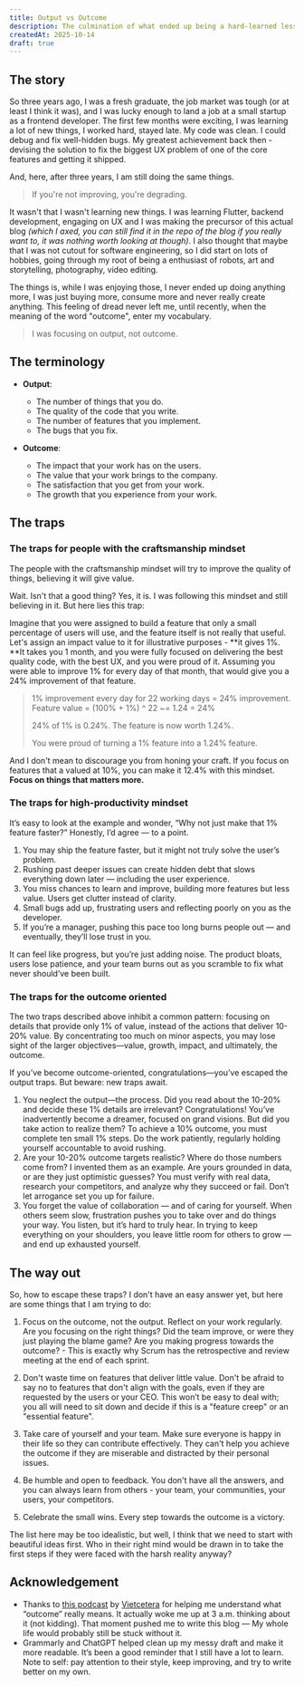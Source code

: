```yaml
---
title: Output vs Outcome
description: The culmination of what ended up being a hard-learned lesson after 3 years working as a software engineer.
createdAt: 2025-10-14
draft: true
---
```


## The story

So three years ago, I was a fresh graduate, the job market was tough (or at least I think it was), and I was lucky enough to land a job at a small startup as a frontend developer. The first few months were exciting, I was learning a lot of new things, I worked hard, stayed late. My code was clean. I could debug and fix well-hidden bugs. My greatest achievement back then - devising the solution to fix the biggest UX problem of one of the core features and getting it shipped.

And, here, after three years, I am still doing the same things.

> If you're not improving, you're degrading.

It wasn't that I wasn't learning new things. I was learning Flutter, backend development, engaging on UX and I was making the precursor of this actual blog _(which I axed, you can still find it in the repo of the blog if you really want to, it was nothing worth looking at though)_. I also thought that maybe that I was not cutout for software engineering, so I did start on lots of hobbies, going through my root of being a enthusiast of robots, art and storytelling, photography, video editing.

The things is, while I was enjoying those, I never ended up doing anything more, I was just buying more, consume more and never really create anything. This feeling of dread never left me, until recently, when the meaning of the word "outcome", enter my vocabulary.

> I was focusing on output, not outcome.

## The terminology

- **Output**:
  - The number of things that you do.
  - The quality of the code that you write.
  - The number of features that you implement.
  - The bugs that you fix.

- **Outcome**:
  - The impact that your work has on the users.
  - The value that your work brings to the company.
  - The satisfaction that you get from your work.
  - The growth that you experience from your work.

## The traps

### The traps for people with the craftsmanship mindset

The people with the craftsmanship mindset will try to improve the quality of things, believing it will give value.

Wait. Isn't that a good thing? Yes, it is. I was following this mindset and still believing in it. But here lies this trap:

Imagine that you were assigned to build a feature that only a small percentage of users will use, and the feature itself is not really that useful. Let's assign an impact value to it for illustrative purposes - **it gives 1%. **It takes you 1 month, and you were fully focused on delivering the best quality code, with the best UX, and you were proud of it. Assuming you were able to improve 1% for every day of that month, that would give you a 24% improvement of that feature.

> 1% improvement every day for 22 working days = 24% improvement.
> Feature value = (100% + 1%) ^ 22 ~= 1.24 = 24%
>
> 24% of 1% is 0.24%. The feature is now worth 1.24%.
>
> You were proud of turning a 1% feature into a 1.24% feature.

And I don't mean to discourage you from honing your craft. If you focus on features that a valued at 10%, you can make it 12.4% with this mindset. **Focus on things that matters more.**

### The traps for high-productivity mindset

It’s easy to look at the example and wonder, “Why not just make that 1% feature faster?” Honestly, I’d agree — to a point.

1. You may ship the feature faster, but it might not truly solve the user’s problem.
2. Rushing past deeper issues can create hidden debt that slows everything down later — including the user experience.
3. You miss chances to learn and improve, building more features but less value. Users get clutter instead of clarity.
4. Small bugs add up, frustrating users and reflecting poorly on you as the developer.
5. If you’re a manager, pushing this pace too long burns people out — and eventually, they’ll lose trust in you.

It can feel like progress, but you’re just adding noise. The product bloats, users lose patience, and your team burns out as you scramble to fix what never should’ve been built.

### The traps for the outcome oriented

The two traps described above inhibit a common pattern: focusing on details that provide only 1% of value, instead of the actions that deliver 10-20% value. By concentrating too much on minor aspects, you may lose sight of the larger objectives—value, growth, impact, and ultimately, the outcome.

If you’ve become outcome-oriented, congratulations—you’ve escaped the output traps. But beware: new traps await.

1. You neglect the output—the process. Did you read about the 10-20% and decide these 1% details are irrelevant? Congratulations! You’ve inadvertently become a dreamer, focused on grand visions. But did you take action to realize them? To achieve a 10% outcome, you must complete ten small 1% steps. Do the work patiently, regularly holding yourself accountable to avoid rushing.
2. Are your 10-20% outcome targets realistic? Where do those numbers come from? I invented them as an example. Are yours grounded in data, or are they just optimistic guesses? You must verify with real data, research your competitors, and analyze why they succeed or fail. Don’t let arrogance set you up for failure.
3. You forget the value of collaboration — and of caring for yourself. When others seem slow, frustration pushes you to take over and do things your way. You listen, but it’s hard to truly hear. In trying to keep everything on your shoulders, you leave little room for others to grow — and end up exhausted yourself.

## The way out

So, how to escape these traps? I don't have an easy answer yet, but here are some things that I am trying to do:

1. Focus on the outcome, not the output. Reflect on your work regularly. Are you focusing on the right things? Did the team improve, or were they just playing the blame game? Are you making progress towards the outcome? - This is exactly why Scrum has the retrospective and review meeting at the end of each sprint.

2. Don't waste time on features that deliver little value. Don't be afraid to say no to features that don't align with the goals, even if they are requested by the users or your CEO. This won’t be easy to deal with; you all will need to sit down and decide if this is a "feature creep" or an "essential feature".

3. Take care of yourself and your team. Make sure everyone is happy in their life so they can contribute effectively. They can't help you achieve the outcome if they are miserable and distracted by their personal issues.

4. Be humble and open to feedback. You don't have all the answers, and you can always learn from others - your team, your communities, your users, your competitors.

5. Celebrate the small wins. Every step towards the outcome is a victory.

The list here may be too idealistic, but well, I think that we need to start with beautiful ideas first. Who in their right mind would be drawn in to take the first steps if they were faced with the harsh reality anyway?

## Acknowledgement

- Thanks to [this podcast](https://youtu.be/k45CLMs0x2Y?si=NfM28AK-qZ93xxwp) by [Vietcetera](https://vietcetera.com) for helping me understand what “outcome” really means. It actually woke me up at 3 a.m. thinking about it (not kidding). That moment pushed me to write this blog — My whole life would probably still be stuck without it.
- Grammarly and ChatGPT helped clean up my messy draft and make it more readable. It’s been a good reminder that I still have a lot to learn. Note to self: pay attention to their style, keep improving, and try to write better on my own.

